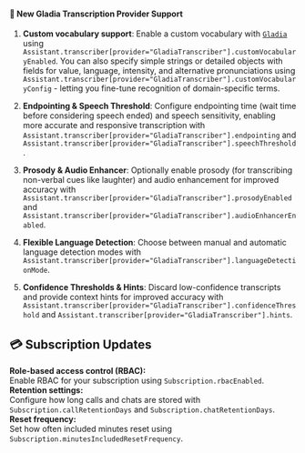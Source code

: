 
#### 🎤 New Gladia Transcription Provider Support
1. **Custom vocabulary support**: Enable a custom vocabulary with [`Gladia`](https://api.vapi.ai/api#:~:text=GladiaTranscriber) using `Assistant.transcriber[provider="GladiaTranscriber"].customVocabularyEnabled`. You can also specify simple strings or detailed objects with fields for value, language, intensity, and alternative pronunciations using `Assistant.transcriber[provider="GladiaTranscriber"].customVocabularyConfig` - letting you fine-tune recognition of domain-specific terms.

2. **Endpointing & Speech Threshold**: Configure endpointing time (wait time before considering speech ended) and speech sensitivity, enabling more accurate and responsive transcription with `Assistant.transcriber[provider="GladiaTranscriber"].endpointing` and `Assistant.transcriber[provider="GladiaTranscriber"].speechThreshold`.

3. **Prosody & Audio Enhancer**: Optionally enable prosody (for transcribing non-verbal cues like laughter) and audio enhancement for improved accuracy with `Assistant.transcriber[provider="GladiaTranscriber"].prosodyEnabled` and `Assistant.transcriber[provider="GladiaTranscriber"].audioEnhancerEnabled`.

4. **Flexible Language Detection**: Choose between manual and automatic language detection modes with `Assistant.transcriber[provider="GladiaTranscriber"].languageDetectionMode`.

5. **Confidence Thresholds & Hints**: Discard low-confidence transcripts and provide context hints for improved accuracy with `Assistant.transcriber[provider="GladiaTranscriber"].confidenceThreshold` and `Assistant.transcriber[provider="GladiaTranscriber"].hints`.

## 💳 Subscription Updates

<CardGroup cols={3}>
  <Card title="RBAC" icon="user-shield">
    <b>Role-based access control (RBAC):</b><br />
    Enable RBAC for your subscription using <code>Subscription.rbacEnabled</code>.
  </Card>
  <Card title="Call & Chat Retention" icon="clock-rotate-left">
    <b>Retention settings:</b><br />
    Configure how long calls and chats are stored with <code>Subscription.callRetentionDays</code> and <code>Subscription.chatRetentionDays</code>.
  </Card>
  <Card title="Minutes Included Reset Frequency" icon="rotate">
    <b>Reset frequency:</b><br />
    Set how often included minutes reset using <code>Subscription.minutesIncludedResetFrequency</code>.
  </Card>
</CardGroup>
